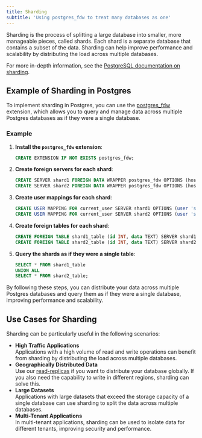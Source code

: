 ```yaml
---
title: Sharding
subtitle: 'Using postgres_fdw to treat many databases as one'
---
```


Sharding is the process of splitting a large database into smaller, more manageable pieces, called shards. Each shard is a separate database that contains a subset of the data. Sharding can help improve performance and scalability by distributing the load across multiple databases.

For more in-depth information, see the [PostgreSQL documentation on sharding](https://www.postgresql.org/docs/current/postgres-fdw.html).

## Example of Sharding in Postgres

To implement sharding in Postgres, you can use the [postgres_fdw](/docs/guides/database/extensions/postgres_fdw) extension, which allows you to query and manage data across multiple Postgres databases as if they were a single database.

### Example

1. **Install the `postgres_fdw` extension**:

   ```sql
   CREATE EXTENSION IF NOT EXISTS postgres_fdw;
   ```

2. **Create foreign servers for each shard**:

   ```sql
   CREATE SERVER shard1 FOREIGN DATA WRAPPER postgres_fdw OPTIONS (host 'db.<SUPABASE_PROJECT_1>.supabase.co', dbname 'postgres', port '5432');
   CREATE SERVER shard2 FOREIGN DATA WRAPPER postgres_fdw OPTIONS (host 'db.<SUPABASE_PROJECT_2>.supabase.co', dbname 'postgres', port '5432');
   ```

3. **Create user mappings for each shard**:

   ```sql
   CREATE USER MAPPING FOR current_user SERVER shard1 OPTIONS (user 'shard_user', password 'shard_password');
   CREATE USER MAPPING FOR current_user SERVER shard2 OPTIONS (user 'shard_user', password 'shard_password');
   ```

4. **Create foreign tables for each shard**:

   ```sql
   CREATE FOREIGN TABLE shard1_table (id INT, data TEXT) SERVER shard1 OPTIONS (table_name 'local_table');
   CREATE FOREIGN TABLE shard2_table (id INT, data TEXT) SERVER shard2 OPTIONS (table_name 'local_table');
   ```

5. **Query the shards as if they were a single table**:

   ```sql
   SELECT * FROM shard1_table
   UNION ALL
   SELECT * FROM shard2_table;
   ```

By following these steps, you can distribute your data across multiple Postgres databases and query them as if they were a single database, improving performance and scalability.

## Use Cases for Sharding

Sharding can be particularly useful in the following scenarios:

- **High Traffic Applications**
  <br />
  Applications with a high volume of read and write operations can benefit from sharding by distributing the load across multiple databases.
- **Geographically Distributed Data**
  <br />
  Use our [read-replicas](/docs/guides/platform/read-replicas) if you want to distribute your database globally. If you also need the capability to write in different regions, sharding can solve this.
- **Large Datasets**
  <br />
  Applications with large datasets that exceed the storage capacity of a single database can use sharding to split the data across multiple databases.
- **Multi-Tenant Applications**
  <br />
  In multi-tenant applications, sharding can be used to isolate data for different tenants, improving security and performance.

